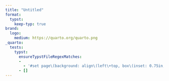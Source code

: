 ```yaml
---
title: "Untitled"
format:
  typst:
    keep-typ: true
brand:
  logo:
    medium: https://quarto.org/quarto.png
_quarto:
  tests:
    typst:
      ensureTypstFileRegexMatches:
      -
        - '#set page\(background: align\(left\+top, box\(inset: 0.75in, image\("online-logo_files(/|\\)mediabag(/|\\)quarto.png", width: 1.5in\)\)\)\)'
      - []
---
```


